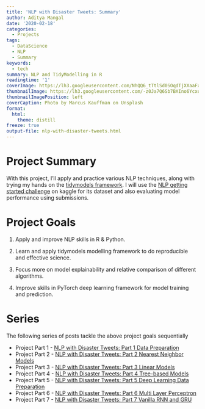 ```yaml
---
title: 'NLP with Disaster Tweets: Summary'
author: Aditya Mangal
date: '2020-02-18'
categories:
  - Projects
tags:
  - DataScience
  - NLP
  - Summary
keywords:
  - tech
summary: NLP and TidyModelling in R
readingtime: '1'
coverImage: https://lh3.googleusercontent.com/NhQQ6_tTtlSd0SOqdTjXXaaFxEC186pYF68dyx8BJcdeqWUns0kas6nKS7jNUjTorlWCOvYDSXvgTbJSMgHLvc-ViHQkvKe_cGiU4gMP92vb1QSO98BlROygzqVBRO_2pnbPPS3coQVCdbAGJP3PQi0J4hExUkwsxCyPZ7RSOu9kOsIFJ7i7Pi68Ewg8yzEUw7zSb5JyYoDRkunuYedzzrPvS1Z2LWx-T-bVnkedbv72e3fjIfHHpwDf2LM4Tz_orR0lSjyrLt29k8YP2vbGoqRJhOurgj8UxWRC8J1BmDZxaG4fMzF5VfY2QToUTEFUryIzihBzb82z9IBQB7KiBuoKZBvrM03uHBwi_ePO7lt138P5DSufFH3xANhUrY8UPbMIcEKOKaxNXGUhdZG1EDykY6KW5ufjuAgEFoOKUSVp_kHyHmk_qJonukh5zRL07tUhRyXwYNXoP1ixHX-bN8K4yLLobU-Q2kAlrXD89OzMySyD6sm8gu6LcrzwthgEWLwTgRgcpvx0hPncV477w6mZnu1yd8xi8EAE3IVVhWAlQF2oUphPtcWjOBfK-aIocc62MSEFfCPb6DLSBpCWCkFFxydl0KSrbvboXBVX-AM7eVyAnFV3SfSfdQMxtKuLtWbAINTcPhoN05LhQxiOOJtc4KCJFbUOWO29U-rjrunXEbRXPhki1DUCy_KX5phRnwO3hniDAwqubCEZkKU3s6T0yCVT4WARB7E5RcmoVPdLWSRK=w2372-h1832-no
thumbnailImage: https://lh3.googleusercontent.com/-z0Ja7Q6Sb7BXIno6Ycxun1BRzcJ_en9A9EulOKiXX8QAAx_UWYtH8y04Vqu9-YZF9G1zROwyLXxH77yvOKGqlfcCJPpC5S6_0wAEVc7mNLOCq0bmj2r0iE20NP0P_2jvxfZ3TtHAQHvagPsTbe7lbVxhy3-6yEdsAMn4idYDkIbxtgMj5Elo9SeO991NyEDNyj6a31SVlt1U22HnrFhmJMtYvilT30ZCXq3zaC5y7PKMjb1bA605bTRhc0AiDPCUtD8u2AjyrJ0CwaDQ7dzvW-UpeGx-BoJZvveJIPITw7HiofhcCcYoM69W0CDCwDf106GgH8KDRvlnOdlc9AHgqKdwJ38E1Pbxu9enMofV6WsIdx9-a-P0V8UVltiEKu-Iqq0pfnvEVznP3sQlQw6WV1jG2tWrs78xXM4U4Bu2SqOAjQc8rVJaTVh5uOJfon8zxSJ1opZSnzif364UXlZJpsXxouufy6TDEDUxe5c-jI8wEWPNLEy2JeFwjP9FXxm3EnSbRvIUnjtALh2T-ma0Xyd8d7EJQrsE2vziIAK-ZVY6A6qnv9bptefReAq9p5jmBRABp7wFm8NSuPIXdyYneDch1M4V1SSjf4oz7oaP_AuHMuaAKViG65uuw6QoLCNoDsR4Ifq8g4ADUZxp0naty2ElqCkS0Lj3vND0ZcuUMaMUiqUygAcmmInaZMaCqQa-KWRDwgvxL-NCgV1UzXtE81F8nxhcFW481Bjt7fSDQWz8LNm=w750-h579-no
thumbnailImagePosition: left
coverCaption: Photo by Marcus Kauffman on Unsplash
format:
  html:
    theme: distill
freeze: true
output-file: nlp-with-disaster-tweets.html
---
```





# Project Summary
<p>With this project, I’ll apply and practice various NLP techniques, along with trying my hands on the <a href="https://github.com/tidymodels/tidymodels" target="_blank">tidymodels framework</a>.
I will use the <a href="https://www.kaggle.com/c/nlp-getting-started" target="_blank">NLP getting started challenge</a> on kaggle for its dataset and also evaluating model performance using submissions.</p>
# Project Goals
<ol style="list-style-type: decimal">
<li><p>Apply and improve NLP skills in R &amp; Python.</p></li>
<li><p>Learn and apply tidymodels modelling framework to do reproducible and effective science.</p></li>
<li><p>Focus more on model explainability and relative comparison of different algorithms.</p></li>
<li><p>Improve skills in PyTorch deep learning framework for model training and prediction.</p></li>
</ol>
# Series
<p>The following series of posts tackle the above project goals sequentially</p>
<ul>
<li>Project Part 1 - <a href="/2020/02/nlp-with-disaster-tweets-part-1/" target="_blank">NLP with Disaster Tweets: Part 1 Data Preparation</a><br />
</li>
<li>Project Part 2 - <a href="/2020/02/nlp-with-disaster-tweets-part-2-nearest-neighbor-models/" target="_blank">NLP with Disaster Tweets: Part 2 Nearest Neighbor Models</a></li>
<li>Project Part 3 - <a href="/2020/04/nlp-with-disaster-tweets-part-3-linear-models/" target="_blank">NLP with Disaster Tweets: Part 3 Linear Models</a></li>
<li>Project Part 4 - <a href="/2020/04/nlp-with-disaster-tweets-part-4-tree-based-models.en-us/" target="_blank">NLP with Disaster Tweets: Part 4 Tree-based Models</a></li>
<li>Project Part 5 - <a href="/2020/08/nlp-with-disaster-tweets-part-5-deep-learning-data-preparation.en-us/" target="_blank">NLP with Disaster Tweets: Part 5 Deep Learning Data Preparation</a></li>
<li>Project Part 6 - <a href="/2020/09/nlp-with-disaster-tweets-part-6-multi-layer-perceptron.en-us/" target="_blank">NLP with Disaster Tweets: Part 6 Multi Layer Perceptron</a></li>
<li>Project Part 7 - <a href="/2020/09/nlp-with-disaster-tweets-part-7-vanilla-rnn-and-gru.en-us/" target="_blank">NLP with Disaster Tweets: Part 7 Vanilla RNN and GRU</a></li>
</ul>
